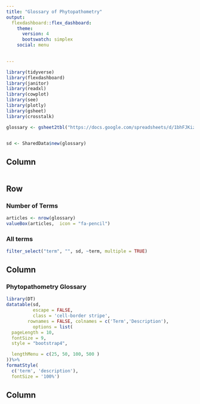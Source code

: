 ```yaml
---
title: "Glossary of Phytopathometry"
output: 
  flexdashboard::flex_dashboard:
    theme: 
      version: 4
      bootswatch: simplex
    social: menu

      
---
```


```r
library(tidyverse)
library(flexdashboard)
library(janitor)
library(readxl)
library(cowplot)
library(see)
library(plotly)
library(gsheet)
library(crosstalk)

glossary <- gsheet2tbl("https://docs.google.com/spreadsheets/d/1bhFJKizExY5NIHZY2cOLvfuuPFZJAOnjTmkCLh2ylEw/edit?usp=sharing")


sd <- SharedData$new(glossary)

```



Column 
-------------------------------------
    

    
```r
```


Row
--------------

### Number of Terms

```r
articles <- nrow(glossary)
valueBox(articles,  icon = "fa-pencil")
```


### All terms

```r
filter_select("term", "", sd, ~term, multiple = TRUE)
```
   
   
Column {data-width=1500px data-height=500px}
-------------------------------------
   
   
   
### Phytopathometry Glossary



```r
library(DT)
datatable(sd, 
          escape = FALSE,
          class = 'cell-border stripe',
        rownames = FALSE, colnames = c('Term','Description'), 
          options = list(
  pageLength = 10,
  fontSize = 9,
  style = "bootstrap4",

  lengthMenu = c(25, 50, 100, 500 )
))%>%
formatStyle(
  c('term', 'description'),
  fontSize = '100%')

```
 
Column 
-------------------------------------

```r
```
   